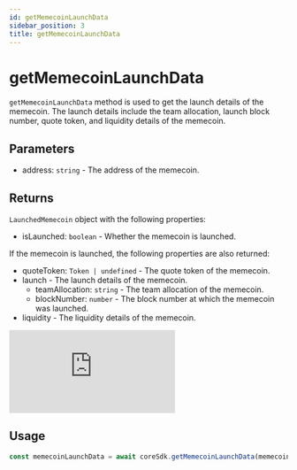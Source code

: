 ---
id: getMemecoinLaunchData
sidebar_position: 3
title: getMemecoinLaunchData
---

# getMemecoinLaunchData

`getMemecoinLaunchData` method is used to get the launch details of the memecoin. The launch details include the team allocation, launch block number, quote token, and liquidity details of the memecoin.

## Parameters

- address: `string` - The address of the memecoin.

## Returns

`LaunchedMemecoin` object with the following properties:

- isLaunched: `boolean` - Whether the memecoin is launched.

If the memecoin is launched, the following properties are also returned:

- quoteToken: `Token | undefined` - The quote token of the memecoin.
- launch - The launch details of the memecoin.
  - teamAllocation: `string` - The team allocation of the memecoin.
  - blockNumber: `number` - The block number at which the memecoin was launched.
- liquidity - The liquidity details of the memecoin.

<iframe
  frameborder="0"
  style={{ width: '100%', height: '352px' }}
  allow="clipboard-write"
  src="https://emgithub.com/iframe.html?target=https%3A%2F%2Fgithub.com%2Fkeep-starknet-strange%2Funruggable.meme%2Fblob%2Fdf4daac8f4a91f8ed5279f7a39ab9b40125265c7%2Fpackages%2Fcore%2Fsrc%2Ftypes%2Fmemecoin.ts%23L58-L70&style=github-dark-dimmed&type=code&showBorder=on&showLineNumbers=on&showFileMeta=on&showFullPath=on&showCopy=on"
></iframe>

## Usage

```ts
const memecoinLaunchData = await coreSdk.getMemecoinLaunchData(memecoinAddress)
```
